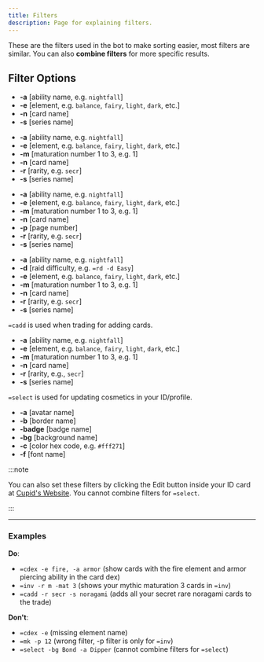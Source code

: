 ```yaml
---
title: Filters
description: Page for explaining filters.
---
```



These are the filters used in the bot to make sorting easier, most filters are similar. You can also **combine filters** for more specific results.

## Filter Options

<Tabs>
<TabItem label="=cdex">

- **-a** [ability name, e.g. `nightfall`]
- **-e** [element, e.g. `balance`, `fairy`, `light`, `dark`, etc.]
- **-n** [card name]
- **-s** [series name]

</TabItem>
<TabItem label="=market">

- **-a** [ability name, e.g. `nightfall`]
- **-e** [element, e.g. `balance`, `fairy`, `light`, `dark`, etc.]
- **-m** [maturation number 1 to 3, e.g. 1]
- **-n** [card name]
- **-r** [rarity, e.g. `secr`]
- **-s** [series name]

</TabItem>
<TabItem label="=inv">

- **-a** [ability name, e.g. `nightfall`]
- **-e** [element, e.g. `balance`, `fairy`, `light`, `dark`, etc.]
- **-m** [maturation number 1 to 3, e.g. 1]
- **-n** [card name]
- **-p** [page number]
- **-r** [rarity, e.g. `secr`]
- **-s** [series name]

</TabItem>
<TabItem label="=rd">

- **-a** [ability name, e.g. `nightfall`]
- **-d** [raid difficulty, e.g. `=rd -d Easy`]
- **-e** [element, e.g. `balance`, `fairy`, `light`, `dark`, etc.]
- **-m** [maturation number 1 to 3, e.g. 1]
- **-n** [card name]
- **-r** [rarity, e.g. `secr`]
- **-s** [series name]

</TabItem>
<TabItem label="=cadd">

`=cadd` is used when trading for adding cards.

- **-a** [ability name, e.g. `nightfall`]
- **-e** [element, e.g. `balance`, `fairy`, `light`, `dark`, etc.]
- **-m** [maturation number 1 to 3, e.g. 1]
- **-n** [card name]
- **-r** [rarity, e.g., `secr`]
- **-s** [series name]

</TabItem>
<TabItem label="=select">

`=select` is used for updating cosmetics in your ID/profile.

- **-a** [avatar name]
- **-b** [border name]
- **-badge** [badge name]
- **-bg** [background name]
- **-c** [color hex code, e.g. `#fff271`]
- **-f** [font name]

:::note 

You can also set these filters by clicking the Edit button inside your ID card at [Cupid's Website](https://cupidparadise.top/profile). You cannot combine filters for `=select`.  

:::

</TabItem>
</Tabs>

---

### Examples

**Do**:
- `=cdex -e fire, -a armor` (show cards with the fire element and armor piercing ability in the card dex)
- `=inv -r m -mat 3` (shows your mythic maturation 3 cards in `=inv`)
- `=cadd -r secr -s noragami` (adds all your secret rare noragami cards to the trade)

**Don't**:
- `=cdex -e` (missing element name)
- `=mk -p 12` (wrong filter, -p filter is only for `=inv`)
- `=select -bg Bond -a Dipper` (cannot combine filters for `=select`)
